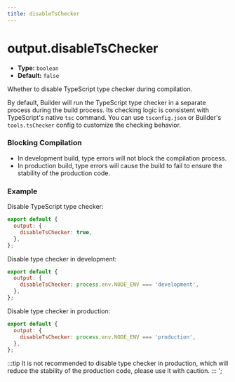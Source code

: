 ```yaml
---
title: disableTsChecker
---
```


# output.disableTsChecker

- **Type:** `boolean`
- **Default:** `false`

Whether to disable TypeScript type checker during compilation.

By default, Builder will run the TypeScript type checker in a separate process during the build process. Its checking logic is consistent with TypeScript's native `tsc` command. You can use `tsconfig.json` or Builder's `tools.tsChecker` config to customize the checking behavior.

### Blocking Compilation

- In development build, type errors will not block the compilation process.
- In production build, type errors will cause the build to fail to ensure the stability of the production code.

### Example

Disable TypeScript type checker:

```js
export default {
  output: {
    disableTsChecker: true,
  },
};
```

Disable type checker in development:

```js
export default {
  output: {
    disableTsChecker: process.env.NODE_ENV === 'development',
  },
};
```

Disable type checker in production:

```js
export default {
  output: {
    disableTsChecker: process.env.NODE_ENV === 'production',
  },
};
```

:::tip
It is not recommended to disable type checker in production, which will reduce the stability of the production code, please use it with caution.
:::
';
